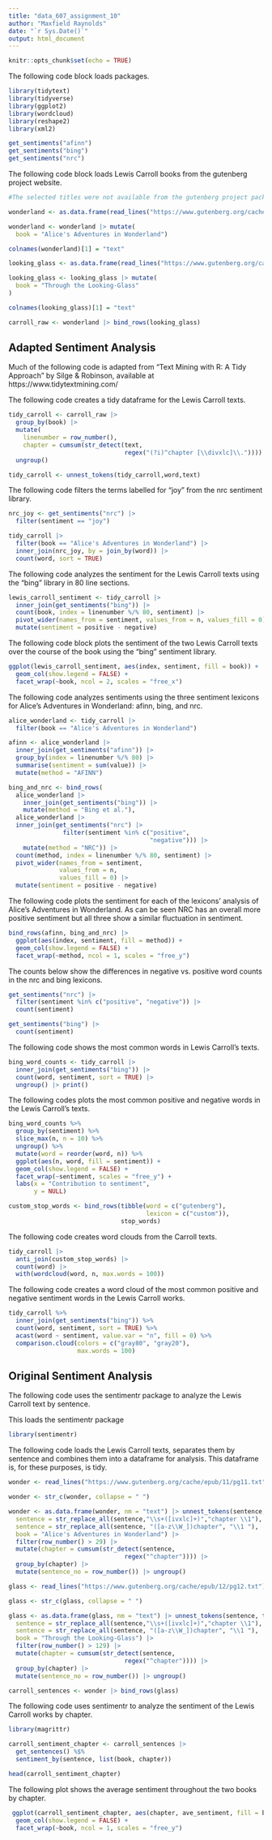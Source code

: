 ```yaml
---
title: "data_607_assignment_10"
author: "Maxfield Raynolds"
date: "`r Sys.Date()`"
output: html_document
---
```


```r
knitr::opts_chunk$set(echo = TRUE)
```

The following code block loads packages.

```r
library(tidytext)
library(tidyverse)
library(ggplot2)
library(wordcloud)
library(reshape2)
library(xml2)

get_sentiments("afinn")
get_sentiments("bing")
get_sentiments("nrc")
```

The following code block loads Lewis Carroll books from the gutenberg project website.

```r
#The selected titles were not available from the gutenberg project package so the following code imports them from the gutenberg project website

wonderland <- as.data.frame(read_lines("https://www.gutenberg.org/cache/epub/11/pg11.txt"))

wonderland <- wonderland |> mutate(
  book = "Alice's Adventures in Wonderland")

colnames(wonderland)[1] = "text"

looking_glass <- as.data.frame(read_lines("https://www.gutenberg.org/cache/epub/12/pg12.txt"))

looking_glass <- looking_glass |> mutate(
  book = "Through the Looking-Glass"
)

colnames(looking_glass)[1] = "text"

carroll_raw <- wonderland |> bind_rows(looking_glass)
```


## Adapted Sentiment Analysis

Much of the following code is adapted from "Text Mining with R: A Tidy Approach" by Silge & Robinson, available at https://www.tidytextmining.com/

The following code creates a tidy dataframe for the Lewis Carroll texts.

```r
tidy_carroll <- carroll_raw |> 
  group_by(book) |> 
  mutate(
    linenumber = row_number(),
    chapter = cumsum(str_detect(text,
                                regex("(?i)^chapter [\\divxlc]\\.")))) |> 
  ungroup()

tidy_carroll <- unnest_tokens(tidy_carroll,word,text)
```

The following code filters the terms labelled for "joy" from the nrc sentiment library.

```r
nrc_joy <- get_sentiments("nrc") |> 
  filter(sentiment == "joy")

tidy_carroll |> 
  filter(book == "Alice's Adventures in Wonderland") |> 
  inner_join(nrc_joy, by = join_by(word)) |> 
  count(word, sort = TRUE)
```

The following code analyzes the sentiment for the Lewis Carroll texts using the "bing" library in 80 line sections.

```r
lewis_carroll_sentiment <- tidy_carroll |> 
  inner_join(get_sentiments("bing")) |> 
  count(book, index = linenumber %/% 80, sentiment) |> 
  pivot_wider(names_from = sentiment, values_from = n, values_fill = 0) |> 
  mutate(sentiment = positive - negative)
```

The following code block plots the sentiment of the two Lewis Carroll texts over the course of the book using the "bing" sentiment library.

```r
ggplot(lewis_carroll_sentiment, aes(index, sentiment, fill = book)) +
  geom_col(show.legend = FALSE) +
  facet_wrap(~book, ncol = 2, scales = "free_x")
```

The following code analyzes sentiments using the three sentiment lexicons for Alice's Adventures in Wonderland: afinn, bing, and nrc.

```r
alice_wonderland <- tidy_carroll |> 
  filter(book == "Alice's Adventures in Wonderland")

afinn <- alice_wonderland |> 
  inner_join(get_sentiments("afinn")) |> 
  group_by(index = linenumber %/% 80) |> 
  summarise(sentiment = sum(value)) |> 
  mutate(method = "AFINN")

bing_and_nrc <- bind_rows(
  alice_wonderland |> 
    inner_join(get_sentiments("bing")) |> 
    mutate(method = "Bing et al."),
  alice_wonderland |> 
  inner_join(get_sentiments("nrc") |> 
               filter(sentiment %in% c("positive",
                                       "negative"))) |> 
    mutate(method = "NRC")) |> 
  count(method, index = linenumber %/% 80, sentiment) |> 
  pivot_wider(names_from = sentiment,
              values_from = n,
              values_fill = 0) |> 
  mutate(sentiment = positive - negative)
```

The following code plots the sentiment for each of the lexicons' analysis of Alice's Adventures in Wonderland. As can be seen NRC has an overall more positive sentiment but all three show a similar fluctuation in sentiment. 

```r
bind_rows(afinn, bing_and_nrc) |> 
  ggplot(aes(index, sentiment, fill = method)) +
  geom_col(show.legend = FALSE) +
  facet_wrap(~method, ncol = 1, scales = "free_y")
```
The counts below show the differences in negative vs. positive word counts in the nrc and bing lexicons.

```r
get_sentiments("nrc") |> 
  filter(sentiment %in% c("positive", "negative")) |> 
  count(sentiment)
```

```r
get_sentiments("bing") |> 
  count(sentiment)
```

The following code shows the most common words in Lewis Carroll's texts. 

```r
bing_word_counts <- tidy_carroll |> 
  inner_join(get_sentiments("bing")) |> 
  count(word, sentiment, sort = TRUE) |> 
  ungroup() |> print()
```
The following codes plots the most common positive and negative words in the Lewis Carroll's texts.

```r
bing_word_counts %>%
  group_by(sentiment) %>%
  slice_max(n, n = 10) %>% 
  ungroup() %>%
  mutate(word = reorder(word, n)) %>%
  ggplot(aes(n, word, fill = sentiment)) +
  geom_col(show.legend = FALSE) +
  facet_wrap(~sentiment, scales = "free_y") +
  labs(x = "Contribution to sentiment",
       y = NULL)
```



```r
custom_stop_words <- bind_rows(tibble(word = c("gutenberg"),  
                                      lexicon = c("custom")), 
                               stop_words)
```

The following code creates word clouds from the Carroll texts.

```r
tidy_carroll |> 
  anti_join(custom_stop_words) |> 
  count(word) |> 
  with(wordcloud(word, n, max.words = 100))
```

The following code creates a word cloud of the most common positive and negative sentiment words in the Lewis Carroll works.

```r
tidy_carroll %>%
  inner_join(get_sentiments("bing")) %>%
  count(word, sentiment, sort = TRUE) %>%
  acast(word ~ sentiment, value.var = "n", fill = 0) %>%
  comparison.cloud(colors = c("gray80", "gray20"),
                   max.words = 100)
```


## Original Sentiment Analysis

The following code uses the sentimentr package to analyze the Lewis Carroll text by sentence.

This loads the sentimentr package
```r
library(sentimentr)
```

The following code loads the Lewis Carroll texts, separates them by sentence and combines them into a dataframe for analysis. This dataframe is, for these purposes, is tidy.

```r
wonder <- read_lines("https://www.gutenberg.org/cache/epub/11/pg11.txt")

wonder <- str_c(wonder, collapse = " ")

wonder <- as.data.frame(wonder, nm = "text") |> unnest_tokens(sentence, text, token = "sentences") |>  separate_longer_delim(sentence, delim = "chapter") |> mutate(
  sentence = str_replace_all(sentence,"\\s+([ivxlc]+)","chapter \\1"),
  sentence = str_replace_all(sentence, "([a-z\\W_])chapter", "\\1 "),
  book = "Alice's Adventures in Wonderland") |> 
  filter(row_number() > 29) |> 
  mutate(chapter = cumsum(str_detect(sentence,
                                regex("^chapter")))) |> 
  group_by(chapter) |> 
  mutate(sentence_no = row_number()) |> ungroup()

glass <- read_lines("https://www.gutenberg.org/cache/epub/12/pg12.txt")

glass <- str_c(glass, collapse = " ")

glass <- as.data.frame(glass, nm = "text") |> unnest_tokens(sentence, text, token = "sentences") |>  separate_longer_delim(sentence, delim = "chapter") |> mutate(
  sentence = str_replace_all(sentence,"\\s+([ivxlc]+)","chapter \\1"),
  sentence = str_replace_all(sentence, "([a-z\\W_])chapter", "\\1 "),
  book = "Through the Looking-Glass") |> 
  filter(row_number() > 129) |> 
  mutate(chapter = cumsum(str_detect(sentence,
                                regex("^chapter")))) |> 
  group_by(chapter) |> 
  mutate(sentence_no = row_number()) |> ungroup()

carroll_sentences <- wonder |> bind_rows(glass)
```

The following code uses sentimentr to analyze the sentiment of the Lewis Carroll works by chapter.

```r
library(magrittr)

carroll_sentiment_chapter <- carroll_sentences |> 
  get_sentences() %$% 
  sentiment_by(sentence, list(book, chapter))

head(carroll_sentiment_chapter)
```
The following plot shows the average sentiment throughout the two books by chapter.
```r
 ggplot(carroll_sentiment_chapter, aes(chapter, ave_sentiment, fill = book)) +
  geom_col(show.legend = FALSE) +
  facet_wrap(~book, ncol = 1, scales = "free_y")
```
